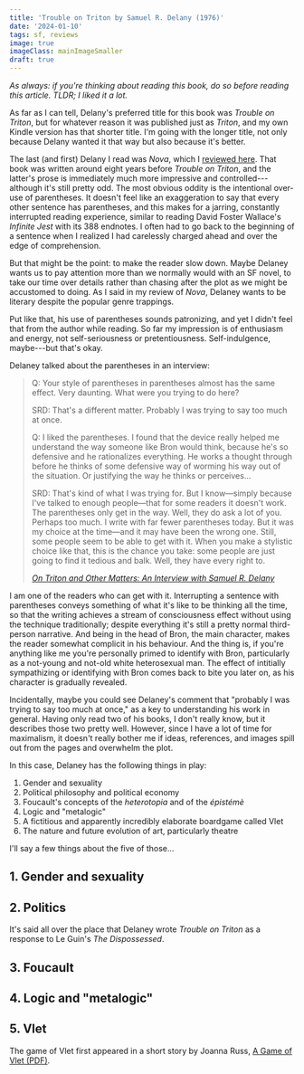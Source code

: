 ```yaml
---
title: 'Trouble on Triton by Samuel R. Delany (1976)'
date: '2024-01-10'
tags: sf, reviews
image: true
imageClass: mainImageSmaller
draft: true
---
```


_As always: if you're thinking about reading this book, do so before reading this article. TLDR; I liked it a lot._

As far as I can tell, Delany's preferred title for this book was _Trouble on Triton_, but for whatever reason it was published just as _Triton_, and my own Kindle version has that shorter title. I'm going with the longer title, not only because Delany wanted it that way but also because it's better.

The last (and first) Delany I read was _Nova_, which I [reviewed here](/nova-by-samuel-r-delany-1968). That book was written around eight years before _Trouble on Triton_, and the latter's prose is immediately much more impressive and controlled---although it's still pretty odd. The most obvious oddity is the intentional over-use of parentheses. It doesn't feel like an exaggeration to say that every other sentence has parentheses, and this makes for a jarring, constantly interrupted reading experience, similar to reading David Foster Wallace's _Infinite Jest_ with its 388 endnotes. I often had to go back to the beginning of a sentence when I realized I had carelessly charged ahead and over the edge of comprehension.

But that might be the point: to make the reader slow down. Maybe Delaney wants us to pay attention more than we normally would with an SF novel, to take our time over details rather than chasing after the plot as we might be accustomed to doing. As I said in my review of _Nova_, Delaney wants to be literary despite the popular genre trappings.

Put like that, his use of parentheses sounds patronizing, and yet I didn't feel that from the author while reading. So far my impression is of enthusiasm and energy, not self-seriousness or pretentiousness. Self-indulgence, maybe---but that's okay.

Delaney talked about the parentheses in an interview:

> Q: Your style of parentheses in parentheses almost has the same effect. Very daunting. What were you trying to do here?
>
> SRD: That's a different matter. Probably I was trying to say too much at once.
>
> Q: I liked the parentheses. I found that the device really helped me understand the way someone like Bron would think, because he's so defensive and he rationalizes everything. He works a thought through before he thinks of some defensive way of worming his way out of the situation. Or justifying the way he thinks or perceives...
>
> SRD: That's kind of what I was trying for. But I know—simply because I've talked to enough people—that for some readers it doesn't work. The parentheses only get in the way. Well, they do ask a lot of you. Perhaps too much. I write with far fewer parentheses today. But it was my choice at the time—and it may have been the wrong one. Still, some people seem to be able to get with it. When you make a stylistic choice like that, this is the chance you take: some people are just going to find it tedious and balk. Well, they have every right to.
>
> _[On Triton and Other Matters: An Interview with Samuel R. Delany](https://www.depauw.edu/sfs/interviews/delany52interview.htm)_

I am one of the readers who can get with it. Interrupting a sentence with parentheses conveys something of what it's like to be thinking all the time, so that the writing achieves a stream of consciousness effect without using the technique traditionally; despite everything it's still a pretty normal third-person narrative. And being in the head of Bron, the main character, makes the reader somewhat complicit in his behaviour. And the thing is, if you're anything like me you're personally primed to identify with Bron, particularly as a not-young and not-old white heterosexual man. The effect of intitially sympathizing or identifying with Bron comes back to bite you later on, as his character is gradually revealed.

Incidentally, maybe you could see Delaney's comment that "probably I was trying to say too much at once," as a key to understanding his work in general. Having only read two of his books, I don't really know, but it describes those two pretty well. However, since I have a lot of time for maximalism, it doesn't really bother me if ideas, references, and images spill out from the pages and overwhelm the plot.

In this case, Delaney has the following things in play:

1. Gender and sexuality
2. Political philosophy and political economy
3. Foucault's concepts of the _heterotopia_ and of the _épistémè_
4. Logic and "metalogic"
5. A fictitious and apparently incredibly elaborate boardgame called Vlet
6. The nature and future evolution of art, particularly theatre

I'll say a few things about the five of those...

## 1. Gender and sexuality



## 2. Politics

It's said all over the place that Delaney wrote _Trouble on Triton_ as a response to Le Guin's _The Dispossessed_.

## 3. Foucault

## 4. Logic and "metalogic"

## 5. Vlet

The game of Vlet first appeared in a short story by Joanna Russ, [A Game of Vlet (PDF)](https://loa-shared.s3.us-west-2.amazonaws.com/static/pdf/Russ-Game-Vlet.pdf).